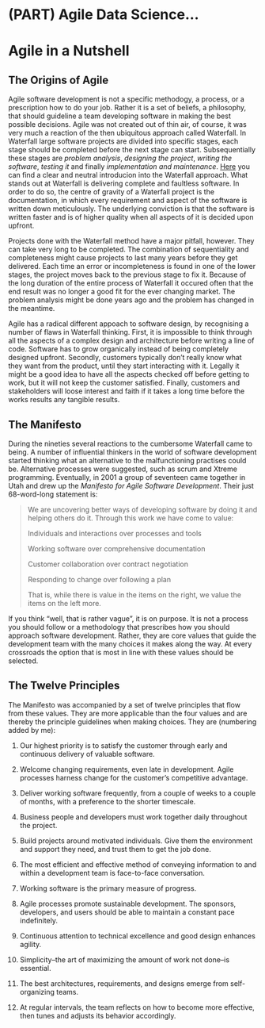 # (PART) Agile Data Science... {-}

# Agile in a Nutshell

## The Origins of Agile

Agile software development is not a specific methodogy, a process, or a prescription how to do your job.
Rather it is a set of beliefs, a philosophy, that should guideline a team developing software in making the best possible decisions. 
Agile was not created out of thin air, of course, it was very much a reaction of the then ubiquitous approach called Waterfall. 
In Waterfall large software projects are divided into specific stages, each stage should be completed before the next stage can start. 
Subsequentially these stages are *problem analysis*, *designing the project*, *writing the software*, *testing it* and finally *implementation and maintenance*. 
[Here](https://www.youtube.com/watch?v=LxEmGNgqYJA) you can find a clear and neutral introducion into the Waterfall approach. 
What stands out at Waterfall is delivering complete and faultless software. 
In order to do so, the centre of gravity of a Waterfall project is the documentation, in which every requirement and aspect of the software is written down meticulously. 
The underlying conviction is that the software is written faster and is of higher quality when all aspects of it is decided upon upfront.

Projects done with the Waterfall method have a major pitfall, however. 
They can take very long to be completed. 
The combination of sequentiality and completeness might cause projects to last many years before they get delivered. 
Each time an error or incompleteness is found in one of the lower stages, the project moves back to the previous stage to fix it.
Because of the long duration of the entire process of Waterfall it occured often that the end result was no longer a good fit for the ever changing market. 
The problem analysis might be done years ago and the problem has changed in the meantime. 

Agile has a radical different appoach to software design, by recognising a number of flaws in Waterfall thinking. 
First, it is impossible to think through all the aspects of a complex design and architecture before writing a line of code. Software has to grow organically instead of being completely designed upfront. 
Secondly, customers typically don't really know what they want from the product, until they start interacting with it. 
Legally it might be a good idea to have all the aspects checked off before getting to work, but it will not keep the customer satisfied. 
Finally, customers and stakeholders will loose interest and faith if it takes a long time before the works results any tangible results.

## The Manifesto

During the nineties several reactions to the cumbersome Waterfall came to being. 
A number of influential thinkers in the world of software development started thinking what an alternative to the malfunctioning practises could be. 
Alternative processes were suggested, such as scrum and Xtreme programming. 
Eventually, in 2001 a group of seventeen came together in Utah and drew up the *Manifesto for Agile Software Development*. 
Their just 68-word-long statement is:

> We are uncovering better ways of developing software by doing it and helping others do it. Through this work we have come to value:
>
> Individuals and interactions over processes and tools
>
> Working software over comprehensive documentation
>
> Customer collaboration over contract negotiation
>
> Responding to change over following a plan
>
> That is, while there is value in the items on the right, we value the items on the left more.

If you think "well, that is rather vague", it is on purpose. 
It is not a process you should follow or a methodology that prescribes how you should approach software development. 
Rather, they are core values that guide the development team with the many choices it makes along the way. 
At every crossroads the option that is most in line with these values should be selected. 

## The Twelve Principles

The Manifesto was accompanied by a set of twelve principles that flow from these values. 
They are more applicable than the four values and are thereby the principle guidelines when making choices. 
They are (numbering added by me):

1) Our highest priority is to satisfy the customer through early and continuous delivery of valuable software.

2) Welcome changing requirements, even late in development. Agile processes harness change for the customer's competitive advantage.

3) Deliver working software frequently, from a couple of weeks to a couple of months, with a preference to the shorter timescale.

4) Business people and developers must work together daily throughout the project.

5) Build projects around motivated individuals. Give them the environment and support they need, and trust them to get the job done.

6) The most efficient and effective method of conveying information to and within a development team is face-to-face conversation.

7) Working software is the primary measure of progress.

8) Agile processes promote sustainable development. The sponsors, developers, and users should be able to maintain a constant pace indefinitely.

9) Continuous attention to technical excellence and good design enhances agility.

10) Simplicity--the art of maximizing the amount of work not done--is essential.

11) The best architectures, requirements, and designs emerge from self-organizing teams.

12) At regular intervals, the team reflects on how to become more effective, then tunes and adjusts its behavior accordingly.



